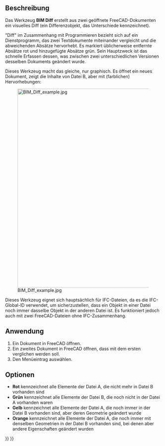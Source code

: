 <languages/>

{{Docnav/de
|[[Arch_Survey/de|Inspizieren]]
|[[BIM_IfcExplorer/de|IfcExplorer]]
|[[BIM_Workbench/de|BIM]]
|IconL=Arch_Survey.svg
|IconR=BIM_IfcExplorer.svg
|IconC=Workbench_BIM.svg
}}

{{GuiCommand/de
|Name=BIM Diff
|Name/de=BIM Diff
|MenuLocation=Dienstprogramme → IFC Diff...
|Workbenches=[[BIM_Workbench/de|BIM]]
}}

<span id="Description"></span>
==Beschreibung==

Das Werkzeug '''BIM Diff''' erstellt aus zwei geöffnete FreeCAD-Dokumenten ein visuelles Diff (ein Differenzobjekt, das Unterschiede kennzeichnet). 

"Diff" im Zusammenhang mit Programmieren bezieht sich auf ein Dienstprogramm, das zwei Textdokumente miteinander vergleicht und die abweichenden Absätze hervorhebt. Es markiert üblicherweise entfernte Absätze rot und hinzugefügte Absätze grün. Sein Hauptzweck ist das schnelle Erfassen dessen, was zwischen zwei unterschiedlichen Versionen desselben Dokuments geändert wurde.

Dieses Werkzeug macht das gleiche, nur graphisch. Es öffnet ein neues Dokument, zeigt die Inhalte von Datei B, aber mit (farblichen) Hervorhebungen:

[[Image:BIM Diff example.jpg|640px]]

Dieses Werkzeug eignet sich hauptsächlich für IFC-Dateien, da es die IFC-Global-ID verwendet, um sicherzustellen, dass ein Objekt in einer Datei noch immer dasselbe Objekt in der anderen Datei ist. Es funktioniert jedoch auch mit zwei FreeCAD-Dateien ohne IFC-Zusammenhang.

<span id="Usage"></span>
==Anwendung==

# Ein Dokument in FreeCAD öffnen.
# Ein zweites Dokument in FreeCAD öffnen, dass mit dem ersten verglichen werden soll.
# Den Menüeintrag {{MenuCommand|Werkzeuge → [[Image:BIM_Diff.svg|16px]] IFC Diff ...}} auswählen.

<span id="Options"></span>
==Optionen==

* '''Rot''' kennzeichnet alle Elemente der Datei A, die nicht mehr in Datei B vorhanden sind
* '''Grün''' kennzeichnet alle Elemente der Datei B, die noch nicht in der Datei A vorhanden waren
* '''Gelb''' kennzeichnet alle Elemente der Datei A, die noch immer in der Datei B vorhanden sind, aber deren Geometrie geändert wurde
* '''Orange''' kennzeichnet alle Elemente der Datei A, die noch immer mit denselben Geometrien in der Datei B vorhanden sind, bei denen aber andere Eigenschaften geändert wurden


{{Docnav/de
|[[Arch_Survey/de|Inspizieren]]
|[[BIM_IfcExplorer/de|IfcExplorer]]
|[[BIM_Workbench/de|BIM]]
|IconL=Arch_Survey.svg
|IconR=BIM_IfcExplorer.svg
|IconC=Workbench_BIM.svg
}}

{{BIM_Tools_navi{{#translation:}}}}
{{Userdocnavi{{#translation:}}}}